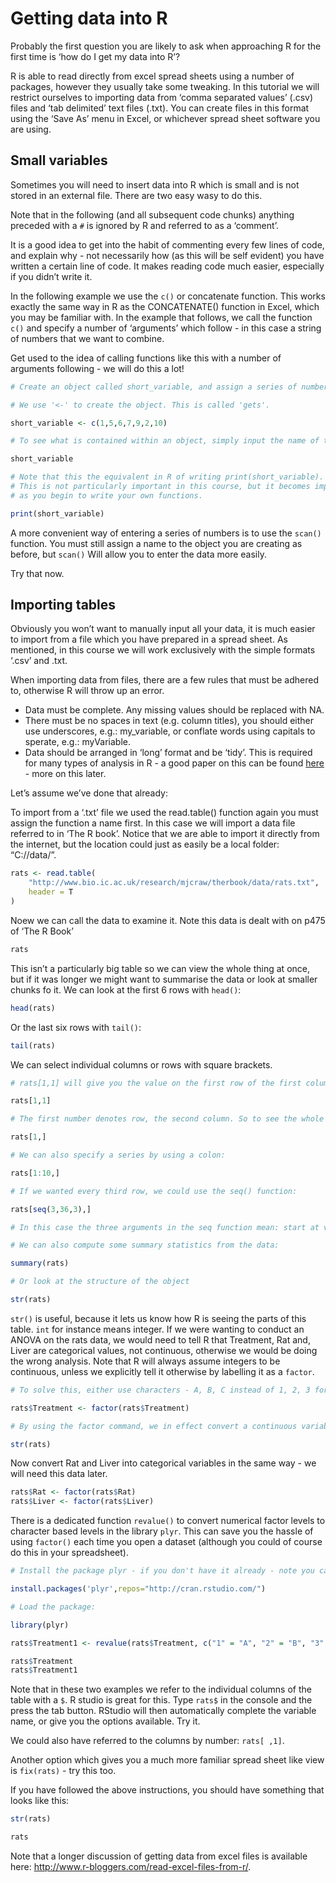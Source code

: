 # Getting data into R {#getting_data_into_R}

Probably the first question you are likely to ask when approaching R for the first time is 'how do I get my data into R'?

R is able to read directly from excel spread sheets using a number of packages, however they usually take some tweaking. In this tutorial we will restrict ourselves to importing data from 'comma separated values' (.csv) files and 'tab delimited' text files (.txt). You can create files in this format using the 'Save As' menu in Excel, or whichever spread sheet software you are using.

## Small variables 

Sometimes you will need to insert data into R which is small and is not stored in an external file. There are two easy wasy to do this.

 Note that in the following (and all subsequent code chunks) anything preceded with a `#` is ignored by R and referred to as a 'comment'.

It is a good idea to get into the habit of commenting every few lines of code, and explain why - not necessarily how (as this will be self evident) you have written a certain line of code. It makes reading code much easier, especially if you didn't write it.

In the following example we use the `c()` or concatenate function. This works exactly the same way in R as the CONCATENATE() function in Excel, which you may be familiar with. In the example that follows, we call the function `c()` and specify a number of 'arguments' which follow - in this case a string of numbers that we want to combine.

Get used to the idea of calling functions like this with a number of arguments following - we will do this a lot!

```r

# Create an object called short_variable, and assign a series of numbers to it.

# We use '<-' to create the object. This is called 'gets'.

short_variable <- c(1,5,6,7,9,2,10)

# To see what is contained within an object, simply input the name of the object.

short_variable

# Note that this the equivalent in R of writing print(short_variable).
# This is not particularly important in this course, but it becomes important
# as you begin to write your own functions.

print(short_variable)
```

<div class="ex">
A more convenient way of entering a series of numbers is to use the `scan()` function.
You must still assign a name to the object you are creating as before, but `scan()`
Will allow you to enter the data more easily. 

Try that now.
</div>


## Importing tables 

Obviously you won't want to manually input all your data, it is much easier to import from a file which you have prepared in a spread sheet. As mentioned, in this course we will work exclusively with the simple formats '.csv' and .txt.

When importing data from files, there are a few rules that must be adhered to, otherwise R will throw up an error.


*  Data must be complete. Any missing values should be replaced with NA.
*  There must be no spaces in text (e.g. column titles), you should either use underscores, e.g.: my_variable, or conflate words using capitals to sperate, e.g.: myVariable.
*  Data should be arranged in 'long' format and be 'tidy'. This is required for many types of analysis in R - a good paper on this can be found [here](http://vita.had.co.nz/papers/tidy-data.pdf") - more on this later.


Let's assume we've done that already:

To import from a '.txt' file we used the read.table() function again you must assign the function a name first. In this case we will import a data file referred to in 'The R book'.
Notice that we are able to import it directly from the internet, but the location could just as easily be a local folder: "C://data/".

```r

rats <- read.table(
    "http://www.bio.ic.ac.uk/research/mjcraw/therbook/data/rats.txt",
    header = T
)
```

Noew we can call the data to examine it. Note this data is dealt with on p475 of 'The R Book'

```r
rats

```

This isn't a particularly big table so we can view the whole thing at once, but if it was longer we might want to summarise the data or look at smaller chunks fo it.
We can look at the first 6 rows with `head()`:

```r
head(rats)
```
Or the last six rows with `tail()`:

```r
tail(rats)
```
We can select individual columns or rows with square brackets.

```r
# rats[1,1] will give you the value on the first row of the first column:

rats[1,1]

# The first number denotes row, the second column. So to see the whole first row, we do:

rats[1,]

# We can also specify a series by using a colon:

rats[1:10,]

# If we wanted every third row, we could use the seq() function:

rats[seq(3,36,3),]

# In this case the three arguments in the seq function mean: start at value 3, end at value 36, and jump 3 rows at a time. 

# We can also compute some summary statistics from the data:

summary(rats)

# Or look at the structure of the object

str(rats)

```

 `str()` is useful, because it lets us know how R is seeing the parts of this table. `int` for instance means integer. If we were wanting to conduct an ANOVA on the rats data, we would need to tell R that Treatment, Rat and, Liver are categorical values, not continuous, otherwise we would be doing the wrong analysis. Note that R will always assume integers to be continuous, unless we explicitly tell it otherwise by labelling it as a `factor`.


```r
# To solve this, either use characters - A, B, C instead of 1, 2, 3 for factors, or convert them manually:

rats$Treatment <- factor(rats$Treatment)

# By using the factor command, we in effect convert a continuous variable into a categorical one:

str(rats)

```

Now convert Rat and Liver into categorical variables in the same way - we will need this data later.

```r

rats$Rat <- factor(rats$Rat)
rats$Liver <- factor(rats$Liver)

```

There is a dedicated function `revalue()` to convert numerical factor levels to character based levels in the library `plyr`. This can save you the hassle of using `factor()` each time you open a dataset (although you could of course do this in your spreadsheet).

```r

# Install the package plyr - if you don't have it already - note you can check this on the right hand 'packages' tab of RStudio. But, it doesn't hurt to run the command again, even if it is installed!

install.packages('plyr',repos="http://cran.rstudio.com/")

# Load the package:

library(plyr)

rats$Treatment1 <- revalue(rats$Treatment, c("1" = "A", "2" = "B", "3" = "C"))

rats$Treatment
rats$Treatment1

```

Note that in these two examples we refer to the individual columns of the table with a `$`. R studio is great for this. Type `rats$` in the console and the press the tab button. RStudio will then automatically complete the variable name, or give you the options available. Try it.

We could also have referred to the columns by number: `rats[ ,1]`.

Another option which gives you a much more familiar spread sheet like view is `fix(rats)` - try this too.

If you have followed the above instructions, you should have something that looks like this:

```r
str(rats)

rats
```

Note that a longer discussion of getting data from excel files is available here: <http://www.r-bloggers.com/read-excel-files-from-r/>.

